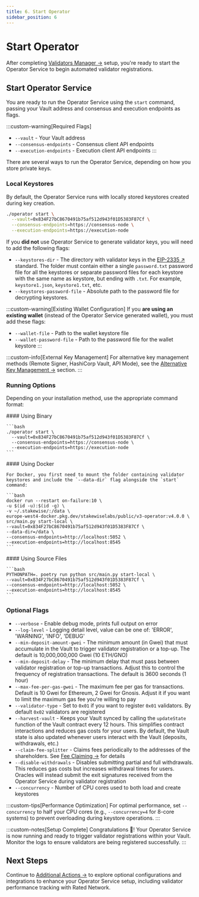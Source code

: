 ```yaml
---
title: 6. Start Operator
sidebar_position: 6
---
```



# Start Operator

After completing [Validators Manager →](validators-manager) setup, you're ready to start the Operator Service to begin automated validator registrations.

## Start Operator Service

You are ready to run the Operator Service using the `start` command, passing your Vault address and consensus and execution endpoints as flags.

:::custom-warning[Required Flags]
- `--vault` - Your Vault address
- `--consensus-endpoints` - Consensus client API endpoints
- `--execution-endpoints` - Execution client API endpoints
:::

There are several ways to run the Operator Service, depending on how you store private keys.

### Local Keystores

By default, the Operator Service runs with locally stored keystores created during key creation.

```bash
./operator start \
  --vault=0x834F27bC8670491b75af512d943f01D5383F87Cf \
  --consensus-endpoints=https://consensus-node \
  --execution-endpoints=https://execution-node
```

If you **did not** use Operator Service to generate validator keys, you will need to add the following flags:

- `--keystores-dir` - The directory with validator keys in the [EIP-2335 ↗](https://eips.ethereum.org/EIPS/eip-2335) standard. The folder must contain either a single `password.txt` password file for all the keystores or separate password files for each keystore with the same name as keystore, but ending with `.txt`. For example, `keystore1.json`, `keystore1.txt`, etc.
- `--keystores-password-file` - Absolute path to the password file for decrypting keystores.

:::custom-warning[Existing Wallet Configuration]
If you **are using an existing wallet** (instead of the Operator Service generated wallet), you must add these flags:

- `--wallet-file` - Path to the wallet keystore file
- `--wallet-password-file` - Path to the password file for the wallet keystore
:::


:::custom-info[External Key Management]
For alternative key management methods (Remote Signer, HashiCorp Vault, API Mode), see the [Alternative Key Management →](./alternative-key-management) section.
:::

### Running Options

Depending on your installation method, use the appropriate command format:

<Tabs groupId="installation-types">
  <TabItem value="binary" label="Binary" default>
    #### Using Binary

    ```bash
    ./operator start \
      --vault=0x834F27bC8670491b75af512d943f01D5383F87Cf \
      --consensus-endpoints=https://consensus-node \
      --execution-endpoints=https://execution-node
    ```
  </TabItem>

  <TabItem value="docker" label="Docker">
    #### Using Docker

    For Docker, you first need to mount the folder containing validator keystores and include the `--data-dir` flag alongside the `start` command:

    ```bash
    docker run --restart on-failure:10 \
    -u $(id -u):$(id -g) \
    -v ~/.stakewise/:/data \
    europe-west4-docker.pkg.dev/stakewiselabs/public/v3-operator:v4.0.0 \
    src/main.py start-local \
    --vault=0x834F27bC8670491b75af512d943f01D5383F87Cf \
    --data-dir=/data \
    --consensus-endpoints=http://localhost:5052 \
    --execution-endpoints=http://localhost:8545
    ```
  </TabItem>

  <TabItem value="source" label="Source Files">
    #### Using Source Files

    ```bash
    PYTHONPATH=. poetry run python src/main.py start-local \
    --vault=0x834F27bC8670491b75af512d943f01D5383F87Cf \
    --consensus-endpoints=http://localhost:5052 \
    --execution-endpoints=http://localhost:8545
    ```
  </TabItem>
</Tabs>

### Optional Flags

- `--verbose` - Enable debug mode, prints full output on error
- `--log-level` - Logging detail level, value can be one of: 'ERROR', 'WARNING', 'INFO', 'DEBUG'
- `--min-deposit-amount-gwei` - The minimum amount (in Gwei) that must accumulate in the Vault to trigger validator registration or a top-up. The default is 10,000,000,000 Gwei (10 ETH/GNO)
- `--min-deposit-delay` - The minimum delay that must pass between validator registration or top-up transactions. Adjust this to control the frequency of registration transactions. The default is 3600 seconds (1 hour)
- `--max-fee-per-gas-gwei` - The maximum fee per gas for transactions. Default is 10 Gwei for Ethereum, 2 Gwei for Gnosis. Adjust it if you want to limit the maximum gas fee you're willing to pay
- `--validator-type` - Set to `0x01` if you want to register `0x01` validators. By default `0x02` validators are registered
- `--harvest-vault` - Keeps your Vault synced by calling the `updateState` function of the Vault contract every 12 hours. This simplifies contract interactions and reduces gas costs for your users. By default, the Vault state is also updated whenever users interact with the Vault (deposits, withdrawals, etc.)
- `--claim-fee-splitter` - Claims fees periodically to the addresses of the shareholders. See [Fee Claiming →](./additional-actions/fee-claiming) for details
- `--disable-withdrawals` - Disables submitting partial and full withdrawals. This reduces gas costs but increases withdrawal times for users. Oracles will instead submit the exit signatures received from the Operator Service during validator registration
- `--concurrency` - Number of CPU cores used to both load and create keystores

:::custom-tips[Performance Optimization]
For optimal performance, set `--concurrency` to half your CPU cores (e.g., `--concurrency=4` for 8-core systems) to prevent overloading during keystore operations.
:::

:::custom-notes[Setup Complete]
Congratulations 🎉! Your Operator Service is now running and ready to trigger validator registrations within your Vault. Monitor the logs to ensure validators are being registered successfully.
:::

## Next Steps

Continue to [Additional Actions →](./additional-actions/) to explore optional configurations and integrations to enhance your Operator Service setup, including validator performance tracking with Rated Network.
